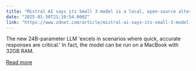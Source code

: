 ```yaml
---
title: "Mistral AI says its Small 3 model is a local, open-source alternative to GPT-4o mini"
date: "2025-01-30T21:10:54.000Z"
link: "https://www.zdnet.com/article/mistral-ai-says-its-small-3-model-is-a-local-open-source-alternative-to-gpt-4o-mini/"
---
```


The new 24B-parameter LLM 'excels in scenarios where quick, accurate responses are critical.' In fact, the model can be run on a MacBook with 32GB RAM.

[Read more](https://www.zdnet.com/article/mistral-ai-says-its-small-3-model-is-a-local-open-source-alternative-to-gpt-4o-mini/)
